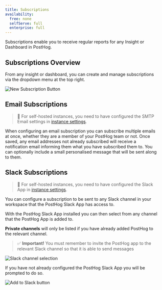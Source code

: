 ```yaml
---
title: Subscriptions
availability:
  free: none
  selfServe: full
  enterprise: full
---
```


Subscriptions enable you to receive regular reports for any Insight or Dashboard in PostHog.

## Subscriptions Overview

From any insight or dashboard, you can create and manage subscriptions via the dropdown menu at the top right.

![New Subscription Button](https://res.cloudinary.com/dmukukwp6/image/upload/v1710055416/posthog.com/contents/images/features/subscriptions/new-subscription-button.png)

## Email Subscriptions

> 🚧 For self-hosted instances, you need to have configured the SMTP Email settings in [instance settings](/docs/self-host/configure/email).

When configuring an email subscription you can subscribe multiple emails at once, whether they are a member of your PostHog team or not. Once saved, any email addresses not already subscribed will receive a notification email informing them what you have subscribed them to. You can optionally include a small personalised message that will be sent along to them.

## Slack Subscriptions

> 🚧 For self-hosted instances, you need to have configured the Slack App in [instance settings](/docs/self-host/configure/slack).

You can configure a subscription to be sent to any Slack channel in your workspace that the PostHog Slack App has access to.

With the PostHog Slack App installed you can then select from any channel that the PostHog App is added to. 

**Private channels** will only be listed if you have already added PostHog to the relevant channel.

> ✅ **Important!** You must remember to invite the PostHog app to the relevant Slack channel so that it is able to send messages

![Slack channel selection](https://res.cloudinary.com/dmukukwp6/image/upload/v1710055416/posthog.com/contents/images/features/subscriptions/slack-subscription-choose.png)

If you have not already configured the PostHog Slack App you will be prompted to do so.

![Add to Slack button](https://res.cloudinary.com/dmukukwp6/image/upload/v1710055416/posthog.com/contents/images/features/subscriptions/slack-subscription-add.png)
